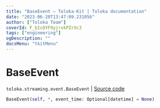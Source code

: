 ```yaml
---
title: "BaseEvent — Toloka-Kit | Toloka documentation"
date: "2023-06-20T13:47:09.231056"
author: ["Toloka Team"]
coverId: F_bIcOYF9yjrxkPZrXc3
tags: ["engineering"]
ogDescription: ""
docsMenu: "tkitMenu"
---
```


# BaseEvent

`toloka.streaming.event.BaseEvent` | [Source code](https://github.com/Toloka/toloka-kit/blob/v1.2.0/src/streaming/event.py#L23)

```python
BaseEvent(self, *, event_time: Optional[datetime] = None)
```